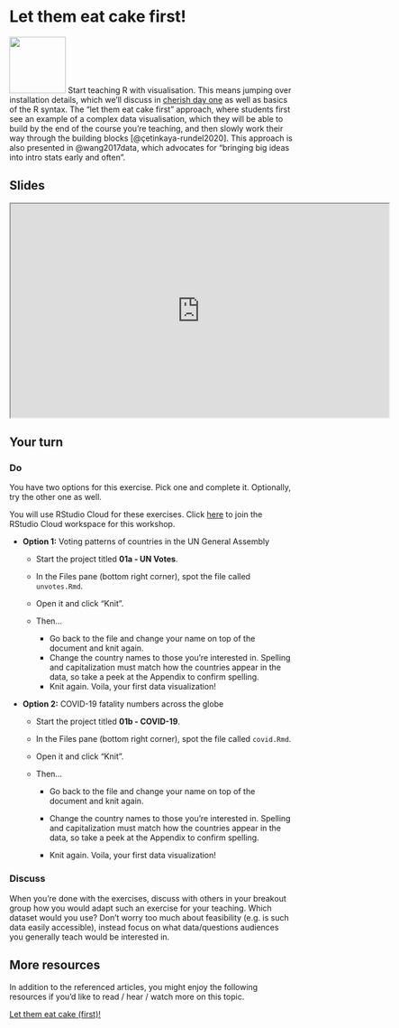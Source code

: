 # Let them eat cake first! {#cake}

![](images/icons8-cake.png){.cover width="100"} Start teaching R with visualisation.
This means jumping over installation details, which we'll discuss in [cherish day one](#dayone) as well as basics of the R syntax.
The "let them eat cake first" approach, where students first see an example of a complex data visualisation, which they will be able to build by the end of the course you're teaching, and then slowly work their way through the building blocks [@çetinkaya-rundel2020].
This approach is also presented in @wang2017data, which advocates for "bringing big ideas into intro stats early and often".

## Slides

```{=html}
<iframe src="https://rstudio-education.github.io/wtf-teach-rstudio-global/materials/01-cake/01-cake.html" width="672px" height="379px">
</iframe>
```
## Your turn

### Do

You have two options for this exercise.
Pick one and complete it.
Optionally, try the other one as well.

::: {.rstudio-cloud}
You will use RStudio Cloud for these exercises.
Click [here](https://rstudio.cloud/spaces/116472/join?access_code=gDHGlJsqAISVgo6FWUpd4FKfZIe6rULO%2FoLvjC85) to join the RStudio Cloud workspace for this workshop.
:::

-   **Option 1:** Voting patterns of countries in the UN General Assembly

    -   Start the project titled **01a - UN Votes**.

    -   In the Files pane (bottom right corner), spot the file called `unvotes.Rmd`.

    -   Open it and click "Knit".

    -   Then...

        -   Go back to the file and change your name on top of the document and knit again.
        -   Change the country names to those you're interested in. Spelling and capitalization must match how the countries appear in the data, so take a peek at the Appendix to confirm spelling.
        -   Knit again. Voila, your first data visualization!

-   **Option 2:** COVID-19 fatality numbers across the globe

    -   Start the project titled **01b - COVID-19**.

    -   In the Files pane (bottom right corner), spot the file called `covid.Rmd`.

    -   Open it and click "Knit".

    -   Then...

        -   Go back to the file and change your name on top of the document and knit again.

        -   Change the country names to those you're interested in.
            Spelling and capitalization must match how the countries appear in the data, so take a peek at the Appendix to confirm spelling.

        -   Knit again.
            Voila, your first data visualization!

### Discuss

When you're done with the exercises, discuss with others in your breakout group how you would adapt such an exercise for your teaching.
Which dataset would you use?
Don't worry too much about feasibility (e.g. is such data easily accessible), instead focus on what data/questions audiences you generally teach would be interested in.

## More resources

In addition to the referenced articles, you might enjoy the following resources if you'd like to read / hear / watch more on this topic.

::: {.video}
[Let them eat cake (first)!](https://youtu.be/RsVOrpXAPXo?t=1007)
:::
